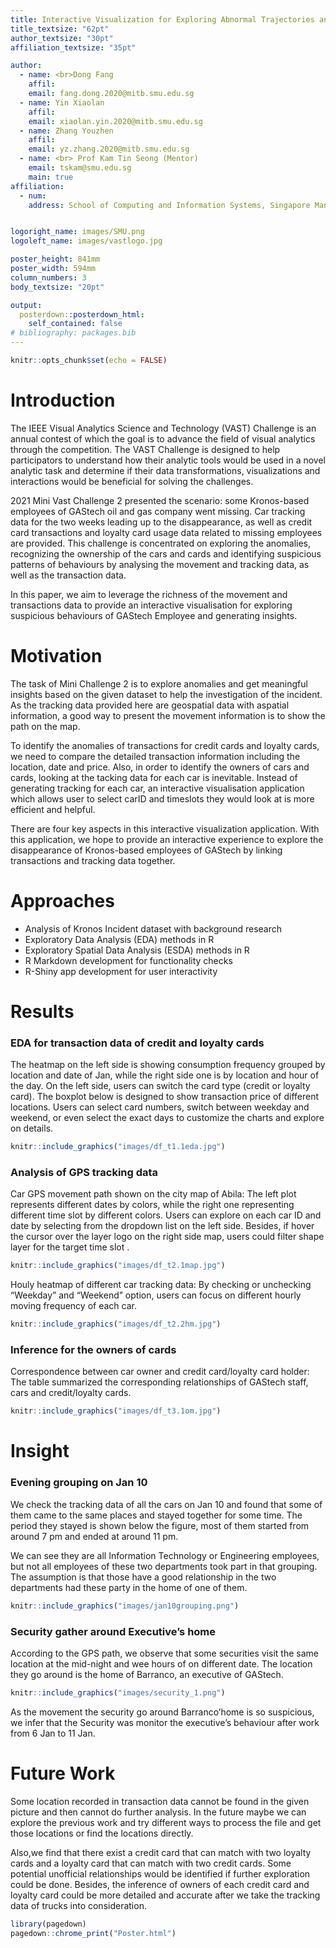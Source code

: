 ```yaml
---
title: Interactive Visualization for Exploring Abnormal Trajectories and Transactions of GAStech Employees
title_textsize: "62pt"
author_textsize: "30pt"
affiliation_textsize: "35pt"

author:
  - name: <br>Dong Fang
    affil: 
    email: fang.dong.2020@mitb.smu.edu.sg
  - name: Yin Xiaolan
    affil: 
    email: xiaolan.yin.2020@mitb.smu.edu.sg
  - name: Zhang Youzhen
    affil: 
    email: yz.zhang.2020@mitb.smu.edu.sg
  - name: <br> Prof Kam Tin Seong (Mentor)
    email: tskam@smu.edu.sg
    main: true
affiliation: 
  - num: 
    address: School of Computing and Information Systems, Singapore Management University


logoright_name: images/SMU.png
logoleft_name: images/vastlogo.jpg

poster_height: 841mm
poster_width: 594mm
column_numbers: 3
body_textsize: "20pt"

output: 
  posterdown::posterdown_html:
    self_contained: false
# bibliography: packages.bib
---
```


```r
knitr::opts_chunk$set(echo = FALSE)
```

# Introduction

The IEEE Visual Analytics Science and Technology (VAST) Challenge is an annual contest of which the goal is to advance the field of visual analytics through the competition. The VAST Challenge is designed to help participators to understand how their analytic tools would be used in a novel analytic task and determine if their data transformations, visualizations and interactions would be beneficial for solving the challenges.

2021 Mini Vast Challenge 2 presented the scenario:  some Kronos-based employees of GAStech oil and gas company went missing. Car tracking data for the two weeks leading up to the disappearance, as well as credit card transactions and loyalty card usage data related to missing employees are provided. This challenge is concentrated on exploring the anomalies, recognizing the ownership of the cars and cards and identifying suspicious patterns of behaviours by analysing the movement and tracking data, as well as the transaction data. 

In this paper, we aim to leverage the richness of the movement and transactions data to provide an interactive visualisation for exploring suspicious behaviours of GAStech Employee and generating insights.

# Motivation

The task of Mini Challenge 2 is to explore anomalies and get meaningful insights based on the given dataset to help the investigation of the incident. As the tracking data provided here are geospatial data with aspatial information, a good way to present the movement information is to show the path on the map. 

To identify the anomalies of transactions for credit cards and loyalty cards, we need to compare the detailed transaction information including the location, date and price. Also, in order to identify the owners of cars and cards, looking at the tacking data for each car is inevitable. Instead of generating tracking for each car, an interactive visualisation application which allows user to select carID and timeslots they would look at is more efficient and helpful.

There are four key aspects in this interactive visualization application. With this application, we hope to provide an interactive experience to explore the disappearance of Kronos-based employees of GAStech by linking transactions and tracking data together.  

# Approaches

* Analysis of Kronos Incident dataset with background research
* Exploratory Data Analysis (EDA) methods in R
* Exploratory Spatial Data Analysis (ESDA) methods in R
* R Markdown development for functionality checks
* R-Shiny app development for user interactivity

# Results

### EDA for transaction data of credit and loyalty cards

The heatmap on the left side is showing consumption frequency grouped by location and date of Jan, while the right side one is by location and hour of the day. On the left side, users can switch the card type (credit or loyalty card). The boxplot below is designed to show transaction price of different locations. Users can select card numbers, switch between weekday and weekend, or even select the exact days to customize the charts and explore on details.

```r
knitr::include_graphics("images/df_t1.1eda.jpg")
```

### Analysis of GPS tracking data

Car GPS movement path shown on the city map of Abila: The left plot represents different dates by colors, while the right one representing different time slot by different colors. Users can explore on each car ID and date by selecting from the dropdown list on the left side. Besides, if hover the cursor over the layer logo on the right side map, users could filter shape layer for the target time slot .

```r
knitr::include_graphics("images/df_t2.1map.jpg")
```

Houly heatmap of different car tracking data: By checking or unchecking "Weekday" and "Weekend" option, users can focus on different hourly moving frequency of each car.

```r
knitr::include_graphics("images/df_t2.2hm.jpg")
```

### Inference for the owners of cards

Correspondence between car owner and credit card/loyalty card holder: The table summarized the corresponding relationships of GAStech staff, cars and credit/loyalty cards.

```r
knitr::include_graphics("images/df_t3.1om.jpg")
```

# Insight

### Evening grouping on Jan 10

We check the tracking data of all the cars on Jan 10 and found that some of them came to the same places and stayed together for some time. The period they stayed is shown below the figure, most of them started from around 7 pm and ended at around 11 pm.

We can see they are all Information Technology or Engineering employees, but not all employees of these two departments took part in that grouping. The assumption is that those have a good relationship in the two departments had these party in the home of one of them.

```r
knitr::include_graphics("images/jan10grouping.png")
```

### Security gather around Executive's home

According to the GPS path, we observe that some securities visit the same location at the mid-night and wee hours of on different date. The location they go around is the home of Barranco, an executive of GAStech.

```r
knitr::include_graphics("images/security_1.png")
```

As the movement the security go around Barranco'home is so suspicious, we infer that the Security was monitor the executive's behaviour after work from 6 Jan to 11 Jan.

# Future Work

Some location recorded in transaction data cannot be found in the given picture and then cannot do further analysis. In the future maybe we can explore the previous work and try different ways to process the file and get those locations or find the locations directly.

Also,we find that there exist a credit card that can match with two loyalty cards and a loyalty card that can match with two credit cards. Some potential unofficial relationships would be identified if further exploration could be done. Besides, the inference of owners of each credit card and loyalty card could be more detailed and accurate after we take the tracking data of trucks into consideration.

```r
library(pagedown)
pagedown::chrome_print("Poster.html")
```
